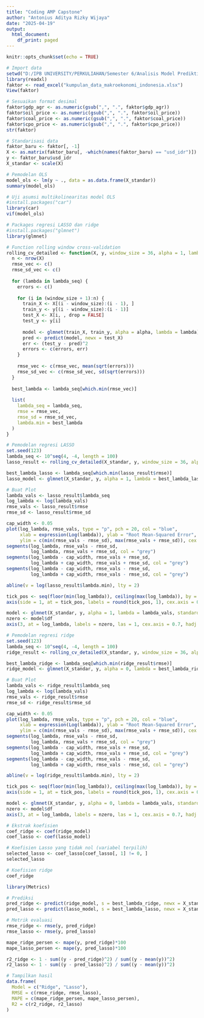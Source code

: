 ---
title: "Coding AMP Capstone"
author: "Antonius Aditya Rizky Wijaya"
date: "2025-04-19"
output:
  html_document:
    df_print: paged
---

```{r setup, include=FALSE}
knitr::opts_chunk$set(echo = TRUE)
```

```{r}
# Import data
setwd("D:/IPB UNIVERSITY/PERKULIAHAN/Semester 6/Analisis Model Prediktif/Tugas Akhir/Data AMP")
library(readxl)
faktor <- read_excel("kumpulan_data_makroekonomi_indonesia.xlsx")
View(faktor)
```

```{r}
# Sesuaikan format desimal
faktor$gdp_agr <- as.numeric(gsub(",", ".", faktor$gdp_agr))
faktor$oil_price <- as.numeric(gsub(",", ".", faktor$oil_price))
faktor$coal_price <- as.numeric(gsub(",", ".", faktor$coal_price))
faktor$cpo_price <- as.numeric(gsub(",", ".", faktor$cpo_price))
str(faktor)
```

```{r}
# Standarisasi data
faktor_baru <- faktor[, -1]
X <- as.matrix(faktor_baru[, -which(names(faktor_baru) == "usd_idr")])
y <- faktor_baru$usd_idr
X_standar <- scale(X)
```

```{r}
# Pemodelan OLS
model_ols <- lm(y ~ ., data = as.data.frame(X_standar))
summary(model_ols)
```

```{r}
# Uji asumsi multikolinearitas model OLS
#install.packages("car")
library(car)
vif(model_ols)
```

```{r}
# Packages regresi LASSO dan ridge
#install.packages("glmnet")
library(glmnet)
```

```{r rolling-window-cv-functions}
# Function rolling window cross-validation
rolling_cv_detailed <- function(X, y, window_size = 36, alpha = 1, lambda_seq = NULL) {
  n <- nrow(X)
  rmse_vec <- c()
  rmse_sd_vec <- c()
  
  for (lambda in lambda_seq) {
    errors <- c()
    
    for (i in (window_size + 1):n) {
      train_X <- X[(i - window_size):(i - 1), ]
      train_y <- y[(i - window_size):(i - 1)]
      test_X <- X[i, , drop = FALSE]
      test_y <- y[i]
      
      model <- glmnet(train_X, train_y, alpha = alpha, lambda = lambda)
      pred <- predict(model, newx = test_X)
      err <- (test_y - pred)^2
      errors <- c(errors, err)
    }
    
    rmse_vec <- c(rmse_vec, mean(sqrt(errors)))
    rmse_sd_vec <- c(rmse_sd_vec, sd(sqrt(errors)))
  }
  
  best_lambda <- lambda_seq[which.min(rmse_vec)]
  
  list(
    lambda_seq = lambda_seq,
    rmse = rmse_vec,
    rmse_sd = rmse_sd_vec,
    lambda.min = best_lambda
  )
}
```

```{r lasso}
# Pemodelan regresi LASSO
set.seed(123)
lambda_seq <- 10^seq(4, -4, length = 100)
lasso_result <- rolling_cv_detailed(X_standar, y, window_size = 36, alpha = 1, lambda_seq = lambda_seq)

best_lambda_lasso <- lambda_seq[which.min(lasso_result$rmse)]
lasso_model <- glmnet(X_standar, y, alpha = 1, lambda = best_lambda_lasso)

# Buat Plot
lambda_vals <- lasso_result$lambda_seq
log_lambda <- log(lambda_vals)
rmse_vals <- lasso_result$rmse
rmse_sd <- lasso_result$rmse_sd

cap_width <- 0.05
plot(log_lambda, rmse_vals, type = "p", pch = 20, col = "blue",
     xlab = expression(Log(lambda)), ylab = "Root Mean-Squared Error",
     ylim = c(min(rmse_vals - rmse_sd), max(rmse_vals + rmse_sd)), cex.axis = 0.9)
segments(log_lambda, rmse_vals - rmse_sd,
         log_lambda, rmse_vals + rmse_sd, col = "grey")
segments(log_lambda - cap_width, rmse_vals + rmse_sd,
         log_lambda + cap_width, rmse_vals + rmse_sd, col = "grey")
segments(log_lambda - cap_width, rmse_vals - rmse_sd,
         log_lambda + cap_width, rmse_vals - rmse_sd, col = "grey")

abline(v = log(lasso_result$lambda.min), lty = 2)

tick_pos <- seq(floor(min(log_lambda)), ceiling(max(log_lambda)), by = 1)
axis(side = 1, at = tick_pos, labels = round(tick_pos, 1), cex.axis = 0.9)

model <- glmnet(X_standar, y, alpha = 1, lambda = lambda_vals, standardize = FALSE)
nzero <- model$df
axis(3, at = log_lambda, labels = nzero, las = 1, cex.axis = 0.7, hadj = 0.5)
```

```{r ridge}
# Pemodelan regresi ridge
set.seed(123)
lambda_seq <- 10^seq(4, -4, length = 100)
ridge_result <- rolling_cv_detailed(X_standar, y, window_size = 36, alpha = 0, lambda_seq = lambda_seq)

best_lambda_ridge <- lambda_seq[which.min(ridge_result$rmse)]
ridge_model <- glmnet(X_standar, y, alpha = 0, lambda = best_lambda_ridge)

# Buat Plot
lambda_vals <- ridge_result$lambda_seq
log_lambda <- log(lambda_vals)
rmse_vals <- ridge_result$rmse
rmse_sd <- ridge_result$rmse_sd

cap_width <- 0.05
plot(log_lambda, rmse_vals, type = "p", pch = 20, col = "blue",
     xlab = expression(Log(lambda)), ylab = "Root Mean-Squared Error",
     ylim = c(min(rmse_vals - rmse_sd), max(rmse_vals + rmse_sd)), cex.axis = 0.9)
segments(log_lambda, rmse_vals - rmse_sd,
         log_lambda, rmse_vals + rmse_sd, col = "grey")
segments(log_lambda - cap_width, rmse_vals + rmse_sd,
         log_lambda + cap_width, rmse_vals + rmse_sd, col = "grey")
segments(log_lambda - cap_width, rmse_vals - rmse_sd,
         log_lambda + cap_width, rmse_vals - rmse_sd, col = "grey")

abline(v = log(ridge_result$lambda.min), lty = 2)

tick_pos <- seq(floor(min(log_lambda)), ceiling(max(log_lambda)), by = 1)
axis(side = 1, at = tick_pos, labels = round(tick_pos, 1), cex.axis = 0.9)

model <- glmnet(X_standar, y, alpha = 0, lambda = lambda_vals, standardize = FALSE)
nzero <- model$df
axis(3, at = log_lambda, labels = nzero, las = 1, cex.axis = 0.7, hadj = 0.5)
```

```{r}
# Ekstrak koefisien
coef_ridge <- coef(ridge_model)
coef_lasso <- coef(lasso_model)

# Koefisien Lasso yang tidak nol (variabel terpilih)
selected_lasso <- coef_lasso[coef_lasso[, 1] != 0, ]
selected_lasso

# Koefisien ridge
coef_ridge
```

```{r}
library(Metrics)

# Prediksi
pred_ridge <- predict(ridge_model, s = best_lambda_ridge, newx = X_standar)
pred_lasso <- predict(lasso_model, s = best_lambda_lasso, newx = X_standar)

# Metrik evaluasi
rmse_ridge <- rmse(y, pred_ridge)
rmse_lasso <- rmse(y, pred_lasso)

mape_ridge_persen <- mape(y, pred_ridge)*100
mape_lasso_persen <- mape(y, pred_lasso)*100

r2_ridge <- 1 - sum((y - pred_ridge)^2) / sum((y - mean(y))^2)
r2_lasso <- 1 - sum((y - pred_lasso)^2) / sum((y - mean(y))^2)

# Tampilkan hasil
data.frame(
  Model = c("Ridge", "Lasso"),
  RMSE = c(rmse_ridge, rmse_lasso),
  MAPE = c(mape_ridge_persen, mape_lasso_persen),
  R2 = c(r2_ridge, r2_lasso)
)
```
